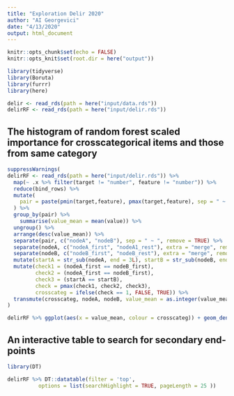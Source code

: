 ```yaml
---
title: "Exploration Delir 2020"
author: "AI Georgevici"
date: "4/13/2020"
output: html_document
---
```


```r
knitr::opts_chunk$set(echo = FALSE)
knitr::opts_knit$set(root.dir = here("output"))

library(tidyverse)
library(Boruta)
library(furrr)
library(here)

delir <- read_rds(path = here("input/data.rds"))
delirRF <- read_rds(path = here("input/delir.rds"))

```

## The histogram of random forest scaled importance for crosscategorical items and those from same category
```r

suppressWarnings(
delirRF <- read_rds(path = here("input/delir.rds")) %>% 
  map(~ .x %>% filter(target != "number", feature != "number")) %>% 
  reduce(bind_rows) %>% 
  mutate(
    pair = paste(pmin(target,feature), pmax(target,feature), sep = " ~ ")
  ) %>% 
  group_by(pair) %>%
    summarise(value_mean = mean(value)) %>% 
  ungroup() %>% 
  arrange(desc(value_mean)) %>% 
  separate(pair, c("nodeA", "nodeB"), sep = " ~ ", remove = TRUE) %>% 
  separate(nodeA, c("nodeA_first", "nodeA1_rest"), extra = "merge", remove = FALSE) %>% 
  separate(nodeB, c("nodeB_first", "nodeB_rest"), extra = "merge", remove = FALSE) %>% 
  mutate(startA = str_sub(nodeA, end = 3L), startB = str_sub(nodeB, end = 3L)) %>% 
  mutate(check1 = (nodeA_first == nodeB_first),
         check2 = (nodeA_first == nodeB_first),
         check3 = (startA == startB),
         check = pmax(check1, check2, check3),
         crosscateg = ifelse(check == 1, FALSE, TRUE)) %>% 
  transmute(crosscateg, nodeA, nodeB, value_mean = as.integer(value_mean))
)

delirRF %>% ggplot(aes(x = value_mean, colour = crosscateg)) + geom_density(alpha = 0.1) + theme_minimal() +  scale_x_continuous(minor_breaks = seq(0, 60, 1))

```


## An interactive table to search for secondary end-points

```r
library(DT)

delirRF %>% DT::datatable(filter = 'top',  
          options = list(searchHighlight = TRUE, pageLength = 25 ))

```

